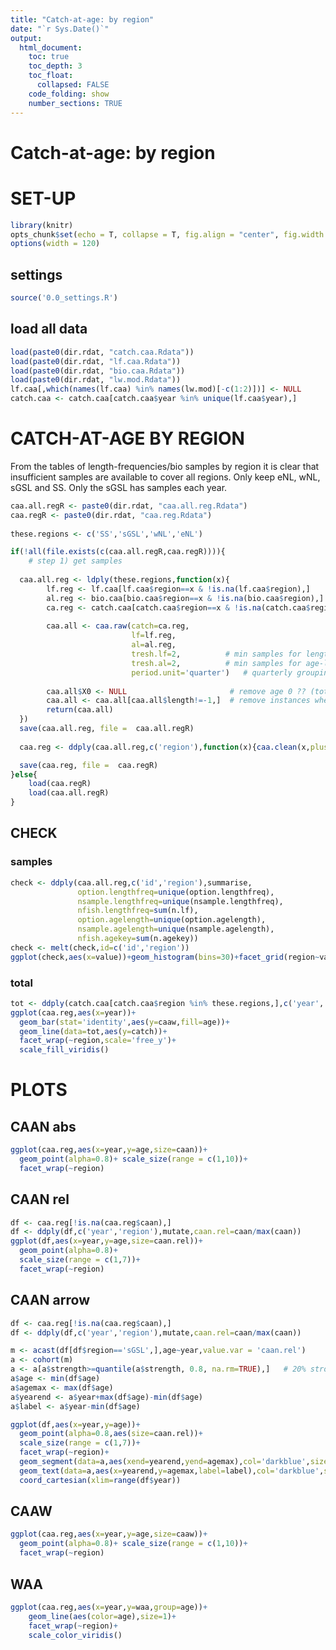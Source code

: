 ```yaml
---
title: "Catch-at-age: by region"
date: "`r Sys.Date()`"
output:
  html_document:
    toc: true
    toc_depth: 3
    toc_float:
      collapsed: FALSE
    code_folding: show
    number_sections: TRUE
---
```

    
# Catch-at-age: by region

# SET-UP
```r
library(knitr)
opts_chunk$set(echo = T, collapse = T, fig.align = "center", fig.width = 9, fig.height = 6)
options(width = 120)
```    
## settings
```r
source('0.0_settings.R')
```
## load all data
```r
load(paste0(dir.rdat, "catch.caa.Rdata"))
load(paste0(dir.rdat, "lf.caa.Rdata"))
load(paste0(dir.rdat, "bio.caa.Rdata"))
load(paste0(dir.rdat, "lw.mod.Rdata"))
lf.caa[,which(names(lf.caa) %in% names(lw.mod)[-c(1:2)])] <- NULL       # remove model details
catch.caa <- catch.caa[catch.caa$year %in% unique(lf.caa$year),]        # years for which bio/lf
```

# CATCH-AT-AGE BY REGION

From the tables of length-frequencies/bio samples by region it is clear that insufficient samples are available to cover all regions. 
Only keep eNL, wNL, sGSL and SS. Only the sGSL has samples each year.

```r
caa.all.regR <- paste0(dir.rdat, "caa.all.reg.Rdata")
caa.regR <- paste0(dir.rdat, "caa.reg.Rdata")
  
these.regions <- c('SS','sGSL','wNL','eNL')

if(!all(file.exists(c(caa.all.regR,caa.regR)))){
    # step 1) get samples
  
  caa.all.reg <- ldply(these.regions,function(x){
        lf.reg <- lf.caa[lf.caa$region==x & !is.na(lf.caa$region),]
        al.reg <- bio.caa[bio.caa$region==x & !is.na(bio.caa$region),]
        ca.reg <- catch.caa[catch.caa$region==x & !is.na(catch.caa$region),]
                                              
        caa.all <- caa.raw(catch=ca.reg,
                           lf=lf.reg, 
                           al=al.reg,
                           tresh.lf=2,          # min samples for length-frequency
                           tresh.al=2,          # min samples for age-length key
                           period.unit='quarter')   # quarterly grouping instead of monthly
    
        caa.all$X0 <- NULL                       # remove age 0 ?? (total landings somewhat smaller)
        caa.all <- caa.all[caa.all$length!=-1,]  # remove instances where treshold not reached
        return(caa.all)
  })
  save(caa.all.reg, file =  caa.all.regR)
  
  caa.reg <- ddply(caa.all.reg,c('region'),function(x){caa.clean(x,plus=10)})

  save(caa.reg, file =  caa.regR)
}else{ 
    load(caa.regR)
    load(caa.all.regR)
}

```

## CHECK {.tabset}
### samples
```r
check <- ddply(caa.all.reg,c('id','region'),summarise,
               option.lengthfreq=unique(option.lengthfreq),
               nsample.lengthfreq=unique(nsample.lengthfreq),
               nfish.lengthfreq=sum(n.lf),
               option.agelength=unique(option.agelength),
               nsample.agelength=unique(nsample.agelength),
               nfish.agekey=sum(n.agekey))
check <- melt(check,id=c('id','region'))
ggplot(check,aes(x=value))+geom_histogram(bins=30)+facet_grid(region~variable,scale='free')  # region and gear can only rarely be matched
```

### total
```r
tot <- ddply(catch.caa[catch.caa$region %in% these.regions,],c('year','region'),summarise,catch=sum(catch))
ggplot(caa.reg,aes(x=year))+
  geom_bar(stat='identity',aes(y=caaw,fill=age))+
  geom_line(data=tot,aes(y=catch))+
  facet_wrap(~region,scale='free_y')+
  scale_fill_viridis()

```

# PLOTS {.tabset}
## CAAN abs
```r
ggplot(caa.reg,aes(x=year,y=age,size=caan))+
  geom_point(alpha=0.8)+ scale_size(range = c(1,10))+
  facet_wrap(~region)
```

## CAAN rel
```r
df <- caa.reg[!is.na(caa.reg$caan),]
df <- ddply(df,c('year','region'),mutate,caan.rel=caan/max(caan))
ggplot(df,aes(x=year,y=age,size=caan.rel))+
  geom_point(alpha=0.8)+ 
  scale_size(range = c(1,7))+
  facet_wrap(~region)
```

## CAAN arrow
```r
df <- caa.reg[!is.na(caa.reg$caan),]
df <- ddply(df,c('year','region'),mutate,caan.rel=caan/max(caan))

m <- acast(df[df$region=='sGSL',],age~year,value.var = 'caan.rel')
a <- cohort(m)
a <- a[a$strength>=quantile(a$strength, 0.8, na.rm=TRUE),]   # 20% strongest years in the southern gulf
a$age <- min(df$age)
a$agemax <- max(df$age)
a$yearend <- a$year+max(df$age)-min(df$age)
a$label <- a$year-min(df$age)

ggplot(df,aes(x=year,y=age))+
  geom_point(alpha=0.8,aes(size=caan.rel))+ 
  scale_size(range = c(1,7))+
  facet_wrap(~region)+
  geom_segment(data=a,aes(xend=yearend,yend=agemax),col='darkblue',size=1)+
  geom_text(data=a,aes(x=yearend,y=agemax,label=label),col='darkblue',size=3,hjust=0,vjust=0)+
  coord_cartesian(xlim=range(df$year))
```

## CAAW
```r
ggplot(caa.reg,aes(x=year,y=age,size=caaw))+
  geom_point(alpha=0.8)+ scale_size(range = c(1,10))+
  facet_wrap(~region)
```

## WAA
```r
ggplot(caa.reg,aes(x=year,y=waa,group=age))+
    geom_line(aes(color=age),size=1)+
    facet_wrap(~region)+
    scale_color_viridis()
```

